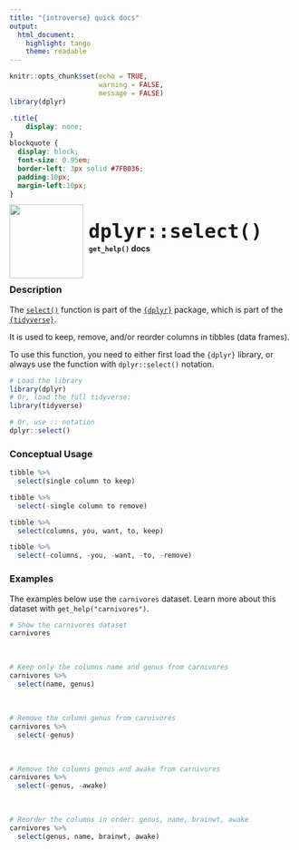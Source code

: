 ```yaml
---
title: "{introverse} quick docs"
output: 
  html_document:
    highlight: tango
    theme: readable
---
```



```r
knitr::opts_chunk$set(echo = TRUE, 
                      warning = FALSE, 
                      message = FALSE)
library(dplyr)
```

```css
.title{
    display: none;
}
blockquote {
  display: block;
  font-size: 0.95em;
  border-left: 3px solid #7FB036;
  padding:10px;
  margin-left:10px;
}
```

<div>
<br>
 <img src = "logo.png" style = "float:left;height:130px;margin-top:-20px;">
 <span style = "font-weight:bold;font-size:40px;"> 
  &nbsp;<code>dplyr::select()</code>
 </span>
 <br>
 <b>&nbsp;&nbsp;&nbsp;<code>get_help()</code> docs</b>
</div>
<br>

### Description

The [`select()`](https://dplyr.tidyverse.org/reference/select.html) function is part of the [`{dplyr}`](https://dplyr.tidyverse.org/) package, which is part of the [`{tidyverse}`](https://www.tidyverse.org/).

It is used to keep, remove, and/or reorder columns in tibbles (data frames).


<!-- Add the following if the topic is a function that does NOT come with base R, and uncomment/fill in the subsequent multiline HTML comment: -->
To use this function, you need to either first load the `{dplyr}` library, or always use the function with `dplyr::select()` notation.

```r
# Load the library
library(dplyr)
# Or, load the full tidyverse:
library(tidyverse)

# Or, use :: notation
dplyr::select()
```


### Conceptual Usage 

```r
tibble %>%
  select(single column to keep)

tibble %>%
  select(-single column to remove)

tibble %>% 
  select(columns, you, want, to, keep)

tibble %>% 
  select(-columns, -you, -want, -to, -remove)
```

### Examples

The examples below use the `carnivores` dataset. Learn more about this dataset with `get_help("carnivores")`.

```r
# Show the carnivores dataset
carnivores
```

<br>

```r
# Keep only the columns name and genus from carnivores
carnivores %>% 
  select(name, genus)
```

<br>  <!-- Do not delete the <br>, and make sure to keep the previous and following lines blank. -->


```r
# Remove the column genus from carnivores
carnivores %>% 
  select(-genus)
```

<br> 


```r
# Remove the columns genus and awake from carnivores
carnivores %>% 
  select(-genus, -awake)
```

<br> 

```r
# Reorder the columns in order: genus, name, brainwt, awake
carnivores %>%
  select(genus, name, brainwt, awake)
```
